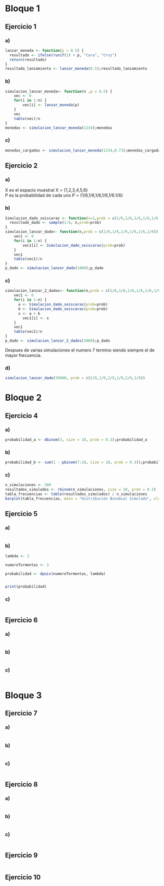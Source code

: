# Bloque 1

## Ejercicio 1

### a)

```r
lanzar_moneda <- function(p = 0.5) {
  resultado <- ifelse(runif(1) < p, "Cara", "Cruz")
  return(resultado)
}
resultado_lanzamiento <- lanzar_moneda(0.5);resultado_lanzamiento
```

### b)

```r
simulacion_lanzar_moneda<- function(n ,p = 0.5) {
	vec <- 0
	for(i in 1:n) {
		vec[i] <- lanzar_moneda(p)
	}
	vec
	table(vec)/n
}
monedas <- simulacion_lanzar_moneda(1234);monedas
```

### c)

```r
monedas_cargadas <- simulacion_lanzar_moneda(1234,0.73);monedas_cargadas
```

## Ejercicio 2

### a)

X es el espacio muestral X = {1,2,3,4,5,6}\
P es la probabilidad de cada uno P = {1/6,1/6,1/6,1/6,1/6.1/6}

### b)
```r
Simulacion_dado_seiscaras <- function(n=1,prob = c(1/6,1/6,1/6,1/6,1/6,1/6)){
  resultado_dado <- sample(1:6, n,prob=prob)
}
simulacion_lanzar_dado<- function(n,prob = c(1/6,1/6,1/6,1/6,1/6,1/6)) {
	vec1 <- 0
	for(i in 1:n) {
		vec1[i] <- Simulacion_dado_seiscaras(prob=prob)
	}
	vec1
	table(vec1)/n
}
p_dado <- simulacion_lanzar_dado(1000);p_dado
```

### c)
```r
simulacion_lanzar_2_dados<- function(n,prob = c(1/6,1/6,1/6,1/6,1/6,1/6)) {
	vec1 <- 0
	for(i in 1:n) {
	  a <- Simulacion_dado_seiscaras(prob=prob)
	  b <- Simulacion_dado_seiscaras(prob=prob)
	  x <- a + b
		vec1[i] <- x
	}
	vec1
	table(vec1)/n
}
p_dado <- simulacion_lanzar_2_dados(1000);p_dado
```
Despues de varias simulaciones el numero 7 termino siendo siempre el de mayor frecuencia.

### d)
```r
simulacion_lanzar_dado(39000, prob = c(2/9,1/9,2/9,1/9,2/9,1/9))
```
# Bloque 2

## Ejercicio 4

### a)
```r
probabilidad_a <- dbinom(3, size = 10, prob = 0.3);probabilidad_a
```

### b)
```r
probabilidad_b <- sum(1 - pbinom(7:10, size = 10, prob = 0.3));probabilidad_b
```
### c)
```r
n_simulaciones <- 500
resultados_simulados <- rbinom(n_simulaciones, size = 10, prob = 0.3)
tabla_frecuencias <- table(resultados_simulados) / n_simulaciones
barplot(tabla_frecuencias, main = "Distribución Binomial Simulada", xlab = "Número de Compras", ylab = "Probabilidad")

```

## Ejercicio 5

### a)
```r




```

### b) 

```r


lambda <- 2

numeroTormentas <- 3

probabilidad <- dpois(numeroTormentas, lambda)


print(probabilidad)


```

### c)
```r


```

## Ejercicio 6

### a)
```r

```

### b) 

```r

```

### c)
```r


```

# Bloque 3

## Ejercicio 7

### a)
```r

```

### b) 

```r

```

### c)
```r


```

## Ejercicio 8

### a)
```r

```

### b) 

```r

```

### c)
```r


```

## Ejercicio 9

```r


```

## Ejercicio 10

```r


```